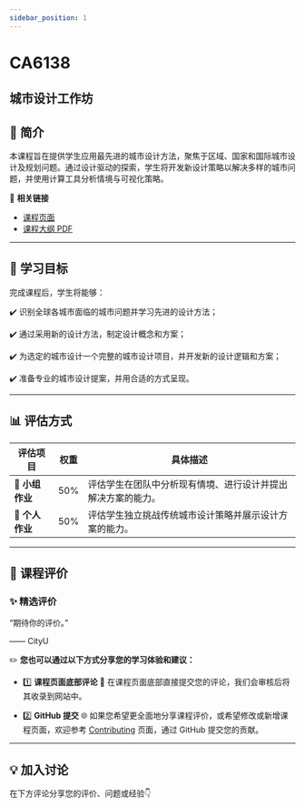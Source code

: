 ```yaml
---
sidebar_position: 1
---
```


# CA6138
## 城市设计工作坊

## **📘 简介**
本课程旨在提供学生应用最先进的城市设计方法，聚焦于区域、国家和国际城市设计及规划问题。通过设计驱动的探索，学生将开发新设计策略以解决多样的城市问题，并使用计算工具分析情境与可视化策略。

🔗 **相关链接**
- [课程页面](https://www.cityu.edu.hk/catalogue/pg/202425/course/CA6138.htm)
- [课程大纲 PDF](https://www.cityu.edu.hk/catalogue/pg/202425/course/CA6138.pdf)

---

## **🎯 学习目标**

完成课程后，学生将能够：

✔️ 识别全球各城市面临的城市问题并学习先进的设计方法；

✔️ 通过采用新的设计方法，制定设计概念和方案；

✔️ 为选定的城市设计一个完整的城市设计项目，并开发新的设计逻辑和方案；

✔️ 准备专业的城市设计提案，并用合适的方式呈现。

---

## **📊 评估方式**

| **评估项目**          | **权重** | **具体描述**                                                                                       |
|----------------------|---------|---------------------------------------------------------------------------------------------------|
| **📝 小组作业**        | 50%     | 评估学生在团队中分析现有情境、进行设计并提出解决方案的能力。                                           |
| **📝 个人作业**        | 50%     | 评估学生独立挑战传统城市设计策略并展示设计方案的能力。                                               |

---

## **💬 课程评价**

### ✨ **精选评价**
<div className={commentStyles.commentBox}>
    <p className={commentStyles.commentText}>
        “期待你的评价。”
    </p>
    <p className={commentStyles.commentAuthor}>—— CityU</p>
</div>

✏️ **您也可以通过以下方式分享您的学习体验和建议：**

- 1️⃣ **课程页面底部评论**
💬 在课程页面底部直接提交您的评论，我们会审核后将其收录到网站中。

- 2️⃣ **GitHub 提交**
🌐 如果您希望更全面地分享课程评价，或希望修改或新增课程页面，欢迎参考 [Contributing](https://penjc.github.io/CityU/contributing) 页面，通过 GitHub 提交您的贡献。

---

## **💡 加入讨论**

在下方评论分享您的评价、问题或经验👇
<Utterances />